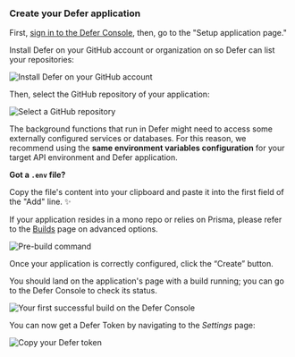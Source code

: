 ### Create your Defer application

First, [sign in to the Defer Console](https://console.defer.run/), then, go to the "Setup application page."

<AccordionGroup>

<Accordion title="1. Selecting a repository">

Install Defer on your GitHub account or organization on so Defer can list your repositories:

<Frame caption="Ensure to install Defer on your GitHub account">
  <img
    src="/images/platform/get-a-token/install-defer-github.png"
    alt="Install Defer on your GitHub account"
  />
</Frame>

Then, select the GitHub repository of your application:

<Frame>
  <img
    src="/images/platform/get-a-token/choose-repo.png"
    alt="Select a GitHub repository"
  />
</Frame>

</Accordion>

<Accordion title="2. Environment variables (ex: Database access)">

The background functions that run in Defer might need to access some externally configured services or databases. For this reason, we recommend using the **same environment variables configuration** for your target API environment and Defer application.

<Info>

**Got a `.env` file?**

Copy the file's content into your clipboard and paste it into the first field of the "Add" line. ✨

</Info>
</Accordion>

<Accordion title="Note: Monorepo, Prisma">

If your application resides in a mono repo or relies on Prisma, please refer to the [Builds](/platform/builds) page on advanced options.

<Frame>
  <img
    src="/images/platform/get-a-token/pre-build-command.png"
    alt="Pre-build command"
  />
</Frame>

</Accordion>

</AccordionGroup>

Once your application is correctly configured, click the “Create” button.

You should land on the application's page with a build running; you can go to the Defer Console to check its status.

<Frame caption="Your first successful build on the Defer Console">
  <img
    src="/images/getting-started/build-success.png"
    alt="Your first successful build on the Defer Console"
  />
</Frame>

You can now get a Defer Token by navigating to the _Settings_ page:

<Frame caption="Copy your Defer token for the next step">
  <img
    src="/images/platform/get-a-token/copy-token.png"
    alt="Copy your Defer token"
  />
</Frame>
